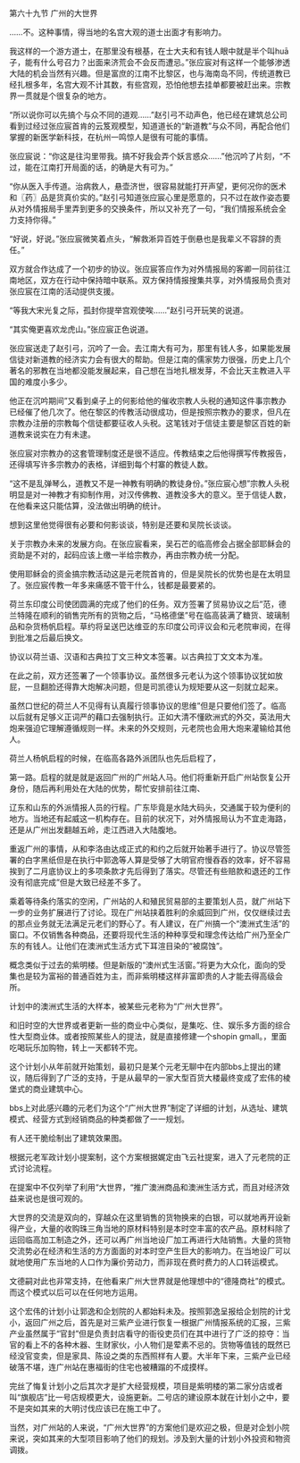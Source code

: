 

第六十九节 广州的大世界

……不。这种事情，得当地的名宫大观的道士出面才有影响力。

我这样的一个游方道士，在那里没有根基，在士大夫和有钱人眼中就是半个叫huā子，能有什么号召力？出面来济荒会不会反而遭忌。”张应宸对有这样一个能够渗透大陆的机会当然有兴趣。但是富庶的江南不比黎区，也与海南岛不同，传统道教已经扎根多年，名宫大观不计其数，有些宫观，恐怕他想去挂单都要被赶出来。宗教界一贯就是个很复杂的地方。

“所以说你可以先搞个与众不同的道观……”赵引弓不动声色，他已经在建筑总公司看到过经过张应宸首肯的云笈观模型，知道道长的“新道教”与众不同，再配合他们掌握的新医学新科技，在杭州一鸣惊人是很有可能的事情。

张应宸说：“你这是往沟里带我。搞不好我会弄个妖言惑众……”他沉吟了片刻，“不过，能在江南打开局面的话，的确是大有可为。”

“你从医入手传道。治病救人，悬壶济世，很容易就能打开声望，更何况你的医术和〖药〗品是货真价实的。”赵引弓知道张应宸心里是愿意的，只不过在故作姿态要从对外情报局手里弄到更多的交换条件，所以又补充了一句，“我们情报系统会全力支持你得。”

“好说，好说。”张应宸微笑着点头，“解救淅异百姓于倒悬也是我辈义不容辞的责任。”

双方就合作达成了一个初步的协议。张应宸答应作为对外情报局的客卿一同前往江南地区，双方在行动中保持暗中联系。双方保持情报搜集共享，对外情报局负责对张应宸在江南的活动提供支援。

“等我大宋光复之际，孤封你提举宫观使唉……”赵引弓开玩笑的说道。

“其实俺更喜欢龙虎山。”张应宸正色说道。

张应宸送走了赵引弓，沉吟了一会。去江南大有可为，那里有钱人多，如果能发展信徒对新道教的经济实力会有很大的帮助。但是江南的儒家势力很强，历史上几个著名的邪教在当地都没能发展起来，自己想在当地扎根发芽，不会比天主教进入平国的难度小多少。

他正在沉吟期间”又看到桌子上的何影给他的催收宗教人头税的通知这件事宗教办已经催了他几次了。他在黎区的传教活动很成功，但是按照宗教办的要求，但凡在宗教办注册的宗教每个信徒都要征收人头税。这笔钱对于信徒主要是黎区百姓的新道教来说实在力有未逮。

张应宸对宗教办的这套管理制度还是很不适应。传教结束之后他得撰写传教报告，还得填写许多宗教办的表格，详细到每个村寨的教徒人数。

“这不是乱弹琴么，道教又不是一神教有明确的教徒身份。”张应宸心想”宗教人头税明显是对一神教才有抑制作用，对汉传佛教、道教没多大的意义。至于信徒人数，在他看来这只能估算，没法做出明确的统计。

想到这里他觉得很有必要和何影谈谈，特别是还要和吴院长谈谈。

关于宗教办未来的发展方向。在张应宸看来，吴石芒的临高修会占据全部耶稣会的资助是不对的，起码应该上缴一半给宗教办，再由宗教办统一分配。

使用耶稣会的资金搞宗教活动这是元老院首肯的，但是吴院长的优势也是在太明显了。张应宸传教一年多来痛感不管干什么，钱都是最要紧的。

荷兰东印度公司使团圆满的完成了他们的任务。双方签署了贸易协议之后”范，德兰特隆在顺利的销售完所有的货物之后，“马格德堡”号在临高装满了糖货、玻璃制品和杂货杨帆启程。草约将呈送巴达维亚的东印度公司评议会和元老院审阅，在得到批准之后最后换文。

协议以荷兰语、汉语和古典拉丁文三种文本签署。以古典拉丁文文本为准。

在此之前，双方还签署了一个领事协议。虽然很多元老认为这个领事协议犹如放屁，一旦翻脸还得靠大炮解决问题，但是司凯德认为规矩要从这一刻就立起来。

虽然口世纪的荷兰人不见得有认真履行领事协议的思维”但是只要他们签了。临高以后就有足够义正词严的藉口去强制执行。正如大清不懂欧洲式的外交，英法用大炮来强迫它理解遵循规则一样。未来的外交规则，元老院也会用大炮来灌输给其他人。

荷兰人杨帆启程的时候，在临高各路外派团队也先后启程了，

第一路。启程的就是就是返回广州的广州站人马。他们将重新开启广州站恢复公开身份，随后再利用处在大陆的优势，帮忙安排前往江南、

辽东和山东的外派情报人员的行程。广东毕竟是水陆大码头，交通属于较为便利的地方。当地还有起威这一机构存在。目前的状况下，对外情报局认为不宜走海路，还是从广州出发翻越五岭，走江西进入大陆腹地。

重返广州的事情，从和李洛由达成正式的和约之后就开始著手进行了。协议尽管签署的白字黑纸但是在执行中郭逸等人算是受够了大明官府慢吞吞的效率，好不容易挨到了二月底协议上的多项条款才先后得到了落实。尽管还有些赔款和退还的工作没有彻底完成”但是大致已经差不多了。

乘着等待条约落实的空闲，广州站的人和殖民贸易部的主要策划人员，就广州站下一步的业务扩展进行了讨论。现在广州站挟着胜利的余威回到广州，仅仅继续过去的那点业务就无法满足元老们的野心了。有人建议，在广州搞一个“澳洲式生活”的窗口。不仅销售各种商品，还要将现代生活的种种享受和理念传达给广州乃至全广东的有钱人。让他们在澳洲式生活方式下耳渲目染的“被腐蚀”。

概念类似于过去的紫明楼。但是新版的“澳州式生活窗。”将更为大众化，面向的受集也是较为富裕的普通百姓为主，而非紫明楼这样非富即贵的人才能去得高级会所。

计划中的澳洲式生活的大样本，被某些元老称为“广州大世界”。

和旧时空的大世界或者更新一些的商业中心类似，是集吃、住、娱乐多方面的综合性大型商业体。或者按照某些人的提法，就是直接修建一个shopin gmall。，里面吃喝玩乐加购物，转上一天都转不完。

这个计划小从年前就开始策划，最初只是某个元老无聊中在内部bbs上提出的建议，随后得到了广泛的支持，于是从最早的一家大型百货大楼最终变成了宏伟的棱堡式的商业建筑中心。

bbs上对此感兴趣的元老们为这个“广州大世界”制定了详细的计划，从选址、建筑模式、经营方式到经销商品的种类都做了一一规划。

有人还干脆绘制出了建筑效果图。

根据元老军政计划小提案制，这个方案根据娓定由飞云社提案，进入了元老院的正式讨论流程。

在提案中不仅列举了利用“大世界，“推广澳洲商品和澳洲生活方式，而且对经济效益来说也是很可观的。

大世界的交流是双向的，穿越众在这里销售的货物换来的白银，可以就地再开设新得产业，大量的收购珠三角当地的原材料特别是本时空丰富的农产品。原材料除了运回临高加工制造之外，还可以再广州当地设厂加工再进行大陆销售。大量的货物交流势必在经济和生活的方方面面的对本时空产生巨大的影响力。在当地设厂可以就地使用广东当地的人口作为廉价劳动力，而非现在费时费力的人口转运模式。

文德嗣对此也非常支持，在他看来广州大世界就是他理想中的“德隆商社”的模式。而这个模式以后可以在任何地方运用。

这个宏伟的计划小让郭逸和企划院的人都始料未及。按照郭逸呈报给企划院的计戈小，返回广州之后，首先是对三紫产业进行恢复一根据广州情报系统的汇报，三紫产业虽然属于“官封”但是负责封店看守的衙役吏员们在其中进行了广泛的掠夺：当官的看上不的各种木器、生财家伙，小人物们是荤素不忌的。货物等值钱的既然已经没官变卖，但是家具、陈设之类的东西照样有人要。大半年下来，三紫产业已经破落不堪，连广州站在惠福街的住宅也被糟蹋的不成摸样。

完丝了悔复计划小之后其次才是扩大经营规模，项目是紫明楼的第二家分店或者叫“旗舰店”比一号店规模更大，设施更新。二号店的建设原本就在计划小之中，要不是突如其来的大明讨伐应该已在施工中了。

当然，对广州站的人来说，“广州大世界”的方案他们是欢迎之极，但是对企划小院来说，突如其来的大型项目影响了他们的规划。涉及到大量的计划小外投资和物资调拨。

